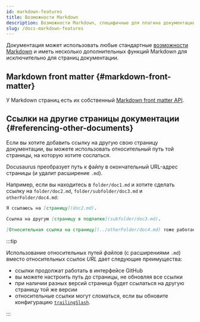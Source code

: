 ```yaml
---
id: markdown-features
title: Возможности Markdown
description: Возможности Markdown, специфичные для плагина документации Docusaurus
slug: /docs-markdown-features
---
```


Документация может использовать любые стандартные [возможности Markdown](../markdown-features/markdown-features-intro.mdx) и иметь несколько дополнительных функций Markdown для исключительно для страниц документации.

## Markdown front matter {#markdown-front-matter}

У Markdown страниц есть их собственный [Markdown front matter API](../../api/plugins/plugin-content-docs.md#markdown-front-matter).

## Ссылки на другие страницы документации {#referencing-other-documents}

Если вы хотите добавить ссылку на другую свою страницу документации, вы можете использовать относительный путь той страницы, на которую хотите сослаться.

Docusaurus преобразует путь к файлу в окончательный URL-адрес страницы (и удалит расширение `.md`).

Например, если вы находитесь в `folder/doc1.md` и хотите сделать ссылку на `folder/doc2.md`, `folder/subfolder/doc3.md` и `otherFolder/doc4.md`:

```md
Я ссылаюсь на [страницу](doc2.md).

Ссылка на другую [страницу в подпапке](subfolder/doc3.md).

[Относительная ссылка на страницу](../otherFolder/doc4.md) тоже работает.
```

:::tip

Использование относительных путей _файлов_ (с расширениями `.md`) вместо относительных ссылок _URL_ дает следующие преимущества:

- ссылки продолжат работать в интерфейсе GitHub
- вы можете настроить путь до страницы, не обновляя все ссылки
- при наличии разных версий страница будет ссылаться на другую страницу той же версии
- относительные ссылки могут сломаться, если вы обновите конфигурацию [`trailingSlash`](../../api/docusaurus.config.js.md#trailing-slash).

:::
